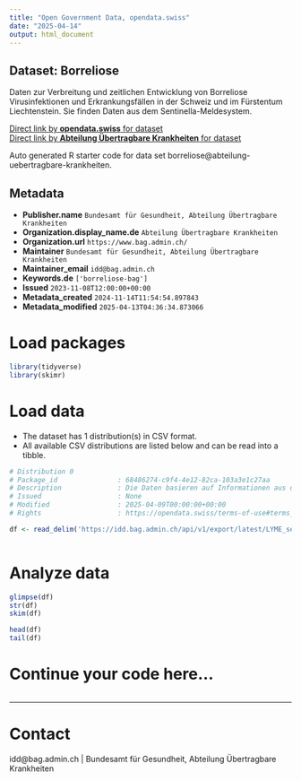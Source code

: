 ```yaml
---
title: "Open Government Data, opendata.swiss"
date: "2025-04-14"
output: html_document
---
```


## Dataset: Borreliose

Daten zur Verbreitung und zeitlichen Entwicklung von Borreliose Virusinfektionen und Erkrankungsfällen in der Schweiz und im Fürstentum Liechtenstein. Sie finden Daten aus dem Sentinella-Meldesystem.

[Direct link by **opendata.swiss** for dataset](https://opendata.swiss/de/dataset/borreliose1)<br>
[Direct link by **Abteilung Übertragbare Krankheiten** for dataset](https://idd.bag.admin.ch)

Auto generated R starter code for data set borreliose@abteilung-uebertragbare-krankheiten.

## Metadata

- **Publisher.name** `Bundesamt für Gesundheit, Abteilung Übertragbare Krankheiten`
- **Organization.display_name.de** `Abteilung Übertragbare Krankheiten`
- **Organization.url** `https://www.bag.admin.ch/`
- **Maintainer** `Bundesamt für Gesundheit, Abteilung Übertragbare Krankheiten`
- **Maintainer_email** `idd@bag.admin.ch`
- **Keywords.de** `['borreliose-bag']`
- **Issued** `2023-11-08T12:00:00+00:00`
- **Metadata_created** `2024-11-14T11:54:54.897843`
- **Metadata_modified** `2025-04-13T04:36:34.873066`


# Load packages

```r

library(tidyverse)
library(skimr)

```

# Load data

-   The dataset has 1 distribution(s) in CSV format.
-   All available CSV distributions are listed below and can be read into a tibble.

```r

# Distribution 0
# Package_id               : 68486274-c9f4-4e12-82ca-103a3e1c27aa
# Description              : Die Daten basieren auf Informationen aus dem Sentinella-⁠Meldesystem. Seit 2008 übermitteln ambulante Ärztinnen und Ärzte Informationen über Erstkonsultationen in Arztpraxen bei Patientinnen und Patienten mit Lyme Borreliose. 
# Issued                   : None
# Modified                 : 2025-04-09T00:00:00+00:00
# Rights                   : https://opendata.swiss/terms-of-use#terms_by

df <- read_delim('https://idd.bag.admin.ch/api/v1/export/latest/LYME_sentinella/csv')



```

# Analyze data

```r

glimpse(df)
str(df)
skim(df)

head(df)
tail(df)

```

# Continue your code here...

```r

```

------------------------------------------------------------------------

# Contact

idd@bag.admin.ch | Bundesamt für Gesundheit, Abteilung Übertragbare Krankheiten
